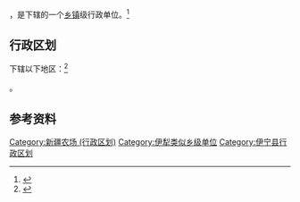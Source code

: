{{中国乡级行政区|65/40/21/401/000}}

'''{{PAGENAMEBASE}}'''，是{{PRC admin/fullname|65/40/21/401/000|3}}下辖的一个[[乡镇|乡镇]]级行政单位。<ref>{{PRC admin/ref sgc|{{PRC admin/parent|65/40/21/401/000}}}}</ref>

== 行政区划 ==

{{PAGENAMEBASE}}下辖以下地区：<ref>{{PRC admin/ref sgc|65/40/21/401/000}}</ref>

{{PRC admin/children|65/40/21/401/000}}。

== 参考资料 ==

{{reflist}}

{{伊宁县行政区划}}
{{新疆行政区划小作品}}

[[Category:新疆农场_(行政区划)|Category:新疆农场 (行政区划)]]
[[Category:伊犁类似乡级单位|Category:伊犁类似乡级单位]]
[[Category:伊宁县行政区划|Category:伊宁县行政区划]]